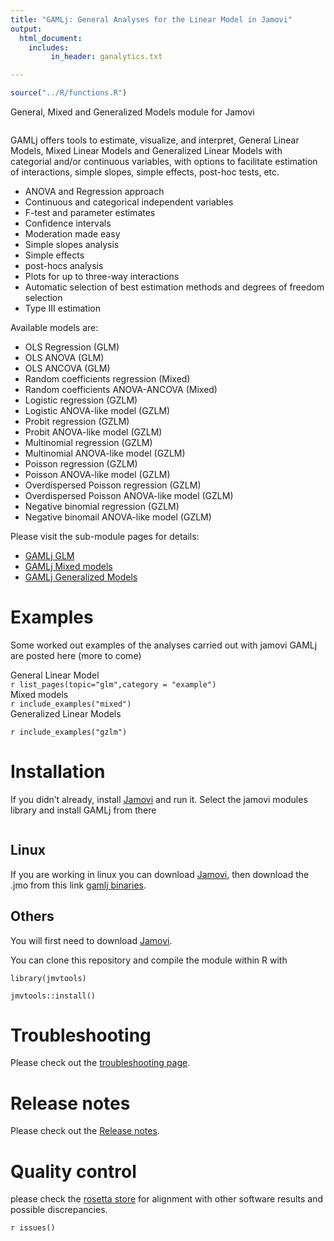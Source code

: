 ```yaml
---
title: "GAMLj: General Analyses for the Linear Model in Jamovi"
output: 
  html_document:
    includes:
         in_header: ganalytics.txt

---
```

  

```r
source("../R/functions.R")

```
  

General, Mixed and Generalized Models module for Jamovi

<img src="docs/i1.png" class="img-responsive" alt="">


GAMLj offers tools to estimate, visualize, and interpret, General Linear Models, Mixed Linear Models and Generalized Linear Models with categorial and/or continuous variables, with options to facilitate estimation of interactions, simple slopes, simple effects, post-hoc tests, etc.

* ANOVA and Regression approach
* Continuous and categorical independent variables
* F-test and parameter estimates
* Confidence intervals
* Moderation made easy
* Simple slopes analysis
* Simple effects
* post-hocs analysis
* Plots for up to three-way interactions
* Automatic selection of best estimation methods and degrees of freedom selection
* Type III estimation

Available models are:

* OLS Regression (GLM)
* OLS ANOVA (GLM)
* OLS ANCOVA (GLM)
* Random coefficients regression (Mixed)
* Random coefficients ANOVA-ANCOVA (Mixed)
* Logistic regression (GZLM)
* Logistic ANOVA-like model (GZLM)
* Probit regression (GZLM)
* Probit ANOVA-like model (GZLM)
* Multinomial regression (GZLM)
* Multinomial ANOVA-like model (GZLM)
* Poisson regression (GZLM)
* Poisson ANOVA-like model (GZLM)
* Overdispersed Poisson regression (GZLM)
* Overdispersed Poisson ANOVA-like model (GZLM)
* Negative binomial regression (GZLM)
* Negative binomail  ANOVA-like model (GZLM)

Please visit the sub-module pages for details:

* [GAMLj GLM](glm.html)
* [GAMLj Mixed models](mixed.html)
* [GAMLj Generalized Models](gzlm.html)

# Examples

Some worked out examples of the analyses carried out with jamovi GAMLj are posted here (more to come)

<div class="littletitle">General Linear Model</div>
`r list_pages(topic="glm",category = "example")`
<div class="littletitle">Mixed models</div>
`r include_examples("mixed")`
<div class="littletitle">Generalized Linear Models</div>
`r include_examples("gzlm")`




# Installation

If you didn't already, install [Jamovi](https://www.jamovi.org/download.html) and run it. Select the jamovi modules library and install GAMLj from there

<img src="glm/install.png" class="img-responsive" alt="">

## Linux

If you are working in linux you can download [Jamovi](https://www.jamovi.org/download.html), then download the .jmo from this link [gamlj binaries](https://github.com/mcfanda/binaries/blob/master/gamlj_linux.jmo).


## Others

You will first need to download [Jamovi](https://www.jamovi.org/download.html). 


You can clone this repository and compile the module within R with 

```
library(jmvtools)

jmvtools::install()

```

# Troubleshooting

Please check out the  [troubleshooting page](https://mcfanda.github.io/gamlj_docs/troubles.html). 

# Release notes

Please check out the  [Release notes](release_notes.html). 

# Quality control

please check the [rosetta store](rosetta.html) for alignment with other software results and possible discrepancies.

  
`r issues()`
